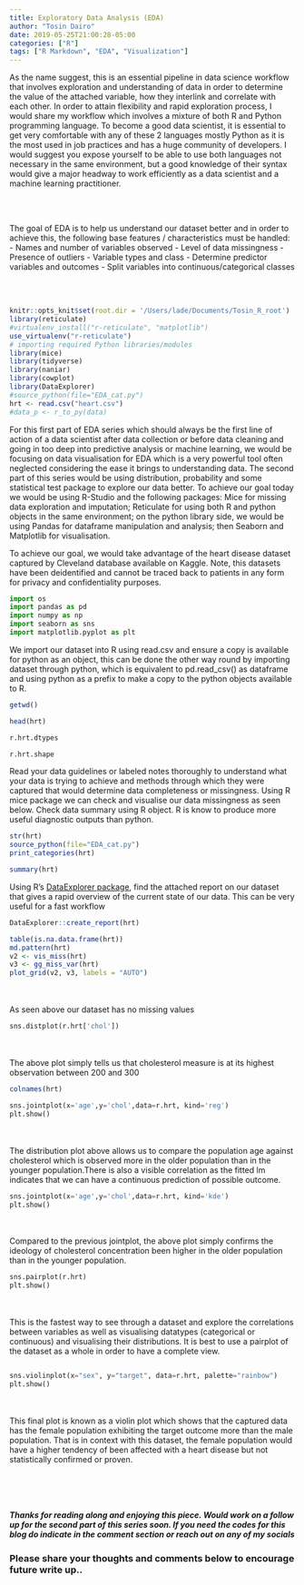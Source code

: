 ```yaml
---
title: Exploratory Data Analysis (EDA)
author: "Tosin Dairo"
date: 2019-05-25T21:00:28-05:00
categories: ["R"]
tags: ["R Markdown", "EDA", "Visualization"]
---
```



As the name suggest, this is an essential pipeline in data science workflow that involves exploration and understanding of data in order to determine the value of the attached variable, how they interlink and correlate with each other.
In order to attain flexibility and rapid exploration process, I would share my workflow which involves a mixture of both R and Python programming language. To become a good data scientist, it is essential to get very comfortable with any of these 2 languages mostly Python as it is the most used in job practices and has a huge community of developers. I would suggest you expose yourself to be able to use both languages not necessary in the same environment, but a good knowledge of their syntax would give a major headway to work efficiently as a data scientist and a machine learning practitioner. 

<br></br>

The goal of EDA is to help us understand our dataset better and in order to achieve this, the following base features / characteristics must be handled:
-  Names and number of variables observed
-  Level of data missingness
-  Presence of outliers
-  Variable types and class
-  Determine predictor variables and outcomes
-  Split variables into continuous/categorical classes

<br></br> 


```r
knitr::opts_knit$set(root.dir = '/Users/lade/Documents/Tosin_R_root')
library(reticulate)
#virtualenv_install("r-reticulate", "matplotlib")
use_virtualenv("r-reticulate")
# importing required Python libraries/modules
library(mice)
library(tidyverse)
library(naniar)
library(cowplot)
library(DataExplorer)
#source_python(file="EDA_cat.py")
hrt <- read.csv("heart.csv")
#data_p <- r_to_py(data)
```

For this first part of EDA series which should always be the first line of action of a data scientist after data collection or before data cleaning and going in too deep into predictive analysis or machine learning, we would be focusing on data visualisation for EDA which is a very powerful tool often neglected considering the ease it brings to understanding data. The second part of this series would be using distribution, probability and some statistical test package to explore our data better.
To achieve our goal today we would be using R-Studio and the following packages: Mice for missing data exploration and imputation; Reticulate for using both R and python objects in the same environment; on the python library side, we would be using Pandas for dataframe manipulation and analysis; then Seaborn and Matplotlib for visualisation.

To achieve our goal, we would take advantage of the heart disease dataset captured by Cleveland database available on Kaggle. Note, this datasets have been deidentified  and cannot be traced back to patients in any form for privacy and confidentiality purposes.

```python
import os
import pandas as pd
import numpy as np
import seaborn as sns
import matplotlib.pyplot as plt

```

We import our dataset into R using read.csv and ensure a copy is available for python as an object, this can be done the other way round by importing dataset through python, which is equivalent to pd.read_csv() as dataframe and using python as a prefix to make a copy to the python objects available to R.

```r
getwd()
```



```r
head(hrt)
```



```python
r.hrt.dtypes
```



```python
r.hrt.shape
```

Read your data guidelines or labeled notes thoroughly to understand what your data is trying to achieve and methods through which they were captured that would determine data completeness or missingness. Using R mice package we can check and visualise our data missingness as seen below. Check data summary using R object. R is know to produce more useful diagnostic outputs than python.

```r
str(hrt)
source_python(file="EDA_cat.py")
print_categories(hrt)
```



```r
summary(hrt)
```


Using R's [DataExplorer package](), find the attached report on our dataset that gives a rapid overview of the current state of our data. This can be very useful for a fast workflow
```r
DataExplorer::create_report(hrt)
```



```r
table(is.na.data.frame(hrt))
md.pattern(hrt)
v2 <- vis_miss(hrt)
v3 <- gg_miss_var(hrt)
plot_grid(v2, v3, labels = "AUTO")
```
<br></br>
As seen above our dataset has no missing values


```python
sns.distplot(r.hrt['chol'])
```
<br></br>
The above plot simply tells us that cholesterol measure is at its highest observation between 200 and 300 


```r
colnames(hrt)
```



```python
sns.jointplot(x='age',y='chol',data=r.hrt, kind='reg')
plt.show()
```
<br></br>
The distribution plot above allows us to compare the population age against cholesterol which is observed more in the older population than in the younger population.There is also a visible correlation as the fitted lm indicates that we can have a continuous prediction of possible outcome. 


```python
sns.jointplot(x='age',y='chol',data=r.hrt, kind='kde')
plt.show()
```
<br></br>
Compared to the previous jointplot, the above plot simply confirms the ideology of cholesterol concentration been higher in the older population than in the younger population.


```python
sns.pairplot(r.hrt)
plt.show()
```
<br></br>
This is the fastest way to see through a dataset and explore the correlations between variables as well as visualising datatypes (categorical or continuous) and visualising their distributions. It is best to use a pairplot of the dataset as a whole in order to have a complete view.


```r

```



```python
sns.violinplot(x="sex", y="target", data=r.hrt, palette="rainbow")
plt.show()
```
<br></br>
This final plot is known as a violin plot which shows that the captured data has the female population exhibiting the target outcome more than the male population. That is in context with this dataset, the female population would have a higher tendency of been affected with a heart disease but not statistically confirmed or proven.


```r

```

<br></br>

##### Thanks for reading along and enjoying this piece. Would work on a follow up for the second part of this series soon.  If you need the codes for this blog do indicate in the comment section or reach out on any of my socials 

### Please share your thoughts and comments below to encourage future write up..

```r

```



```r

```



```r

```



```r

```



```r

```



```r

```



```r

```
